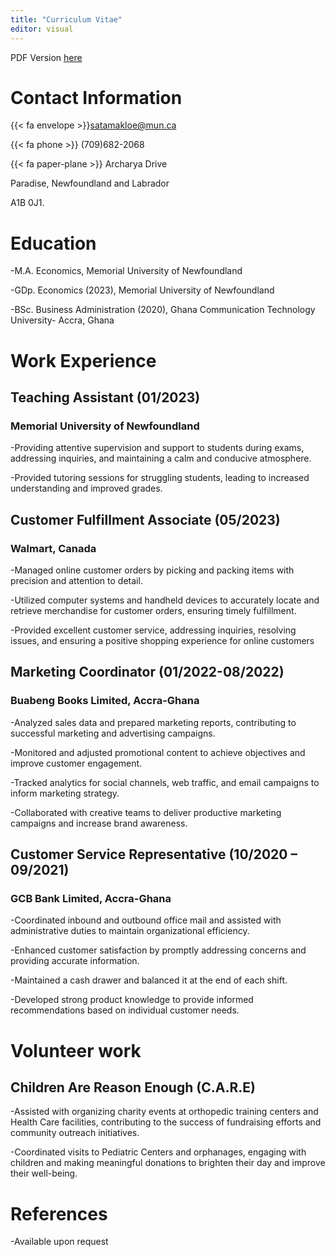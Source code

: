 ```yaml
---
title: "Curriculum Vitae"
editor: visual
---
```



PDF Version [here](docs/CV.pdf)



# Contact Information
{{< fa envelope >}}[satamakloe@mun.ca](mailto:satamakloe@mun.ca)

{{< fa phone >}} (709)682-2068

{{< fa paper-plane >}} Archarya Drive

Paradise, Newfoundland and Labrador

A1B 0J1.

# Education
-M.A. Economics, Memorial University of Newfoundland

-GDp. Economics (2023), Memorial University of Newfoundland

-BSc. Business Administration (2020), Ghana Communication Technology University- Accra, Ghana

# Work Experience
## Teaching Assistant (01/2023)
### Memorial University of Newfoundland
-Providing attentive supervision and support to students during exams, addressing inquiries, and maintaining a calm and conducive atmosphere.

-Provided tutoring sessions for struggling students, leading to increased understanding and improved grades.

## Customer Fulfillment Associate (05/2023)
### Walmart, Canada
-Managed online customer orders by picking and packing items with precision and attention to detail.

-Utilized computer systems and handheld devices to accurately locate and retrieve merchandise for customer orders, ensuring timely fulfillment.

-Provided excellent customer service, addressing inquiries, resolving issues, and ensuring a positive shopping experience for online customers

## Marketing Coordinator (01/2022-08/2022)
### Buabeng Books Limited, Accra-Ghana

-Analyzed sales data and prepared marketing reports, contributing to successful marketing and advertising campaigns.

-Monitored and adjusted promotional content to achieve objectives and improve customer engagement.

-Tracked analytics for social channels, web traffic, and email campaigns to inform marketing strategy.

-Collaborated with creative teams to deliver productive marketing campaigns and increase brand awareness.

## Customer Service Representative (10/2020 – 09/2021)
### GCB Bank Limited, Accra-Ghana
-Coordinated inbound and outbound office mail and assisted with administrative duties to maintain organizational efficiency.

-Enhanced customer satisfaction by promptly addressing concerns and providing accurate information.

-Maintained a cash drawer and balanced it at the end of each shift.

-Developed strong product knowledge to provide informed recommendations based on individual customer needs.

# Volunteer work
## Children Are Reason Enough (C.A.R.E)
-Assisted with organizing charity events at orthopedic training centers and Health Care facilities, contributing to the success of fundraising efforts and community outreach initiatives.

-Coordinated visits to Pediatric Centers and orphanages, engaging with children and making meaningful donations to brighten their day and improve their well-being.


# References

-Available upon request
